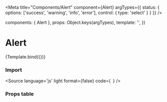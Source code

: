 

<Meta 
  title="Components/Alert" 
  component={Alert}
  argTypes={{
    status: {
      options: ['success', 'warning', 'info', 'error'],
      control: { type: 'select' }
    }
  }}
/>

  components: { Alert },
  props:      Object.keys(argTypes),
  template:   '<Alert v-bind="$props" />',
})

# Alert


<Canvas>
  <Story
    name="Alert"
    args={{
      message: 'Done',
      status: 'success',
    }}>
    {Template.bind({})}
  </Story>
</Canvas>

### Import

<Source
  language='js'
  light
  format={false}
  code={`
  `}
/>

### Props table

<ArgsTable of={Alert} />

